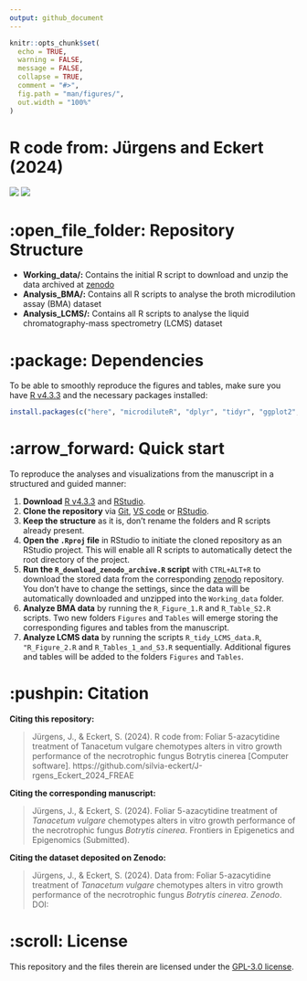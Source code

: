 ```yaml
---
output: github_document
---
```


<!-- README.md is generated from README.Rmd. Please edit that file -->

```r
knitr::opts_chunk$set(
  echo = TRUE,
  warning = FALSE,
  message = FALSE,
  collapse = TRUE,
  comment = "#>",
  fig.path = "man/figures/",
  out.width = "100%"
)
```

# R code from: Jürgens and Eckert (2024)
![](https://img.shields.io/badge/manuscript-submitted-blue.svg)
![](https://img.shields.io/badge/repo%20status-private-orange.svg)

# :open_file_folder: Repository Structure
* **Working_data/:** Contains the initial R script to download and unzip the data archived at [zenodo](https://zenodo.org/)
* **Analysis_BMA/:** Contains all R scripts to analyse the broth microdilution assay (BMA) dataset
* **Analysis_LCMS/:** Contains all R scripts to analyse the liquid chromatography-mass spectrometry (LCMS) dataset

# :package: Dependencies
To be able to smoothly reproduce the figures and tables, make sure you have [R v4.3.3](https://cran.uni-muenster.de/index.html) and the necessary packages installed:
```r
install.packages(c("here", "microdiluteR", "dplyr", "tidyr", "ggplot2", "ggpubr", "cowplot", "vegan", "reshape2"))
```

# :arrow_forward: Quick start

To reproduce the analyses and visualizations from the manuscript in a structured and guided manner:

1. **Download** [R v4.3.3](https://cran.uni-muenster.de/index.html) and [RStudio](https://posit.co/download/rstudio-desktop/).
2. **Clone the repository** via [Git](https://docs.github.com/en/repositories/creating-and-managing-repositories/cloning-a-repository), [VS code](https://learn.microsoft.com/en-gb/azure/developer/javascript/how-to/with-visual-studio-code/clone-github-repository?tabs=activity-bar) or [RStudio](https://argoshare.is.ed.ac.uk/healthyr_book/clone-an-existing-github-project-to-new-rstudio-project.html).
3. **Keep the structure** as it is, don't rename the folders and R scripts already present.
4. **Open the `.Rproj` file** in RStudio to initiate the cloned repository as an RStudio project. This will enable all R scripts to automatically detect the root directory of the project.
5. **Run the `R_download_zenodo_archive.R` script** with `CTRL+ALT+R` to download the stored data from the corresponding [zenodo](https://zenodo.org/) repository. You don't have to change the settings, since the data will be automatically downloaded and unzipped into the `Working_data` folder.
6. **Analyze BMA data** by running the `R_Figure_1.R` and `R_Table_S2.R` scripts. Two new folders `Figures` and `Tables` will emerge storing the corresponding figures and tables from the manuscript.
7. **Analyze LCMS data** by running the scripts `R_tidy_LCMS_data.R`, `"R_Figure_2.R` and `R_Tables_1_and_S3.R` sequentially. Additional figures and tables will be added to the folders `Figures` and `Tables`.

# :pushpin: Citation
**Citing this repository:**

>Jürgens, J., & Eckert, S. (2024). R code from: Foliar 5-azacytidine treatment of Tanacetum vulgare chemotypes alters in vitro growth performance of the necrotrophic fungus Botrytis cinerea [Computer software]. https://github.com/silvia-eckert/J-rgens_Eckert_2024_FREAE

**Citing the corresponding manuscript:**

>Jürgens, J., & Eckert, S. (2024). Foliar 5-azacytidine treatment of _Tanacetum vulgare_ chemotypes alters in vitro growth performance of the necrotrophic fungus _Botrytis cinerea_. Frontiers in Epigenetics and Epigenomics (Submitted).

**Citing the dataset deposited on Zenodo:**

>Jürgens, J., & Eckert, S. (2024). Data from: Foliar 5-azacytidine treatment of _Tanacetum vulgare_ chemotypes alters in vitro growth performance of the necrotrophic fungus _Botrytis cinerea_. _Zenodo_. DOI:

# :scroll: License
This repository and the files therein are licensed under the [GPL-3.0 license](https://www.gnu.org/licenses/gpl-3.0.html.en).

